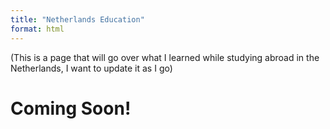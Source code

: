 ```yaml
---
title: "Netherlands Education"
format: html
---
```


(This is a page that will go over what I learned while studying abroad in the Netherlands, I want to update it as I go)

# Coming Soon!

